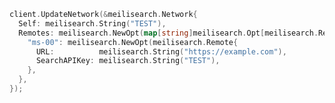 <CodeGroup>

```go Go
client.UpdateNetwork(&meilisearch.Network{
  Self: meilisearch.String("TEST"),
  Remotes: meilisearch.NewOpt(map[string]meilisearch.Opt[meilisearch.Remote]{
    "ms-00": meilisearch.NewOpt(meilisearch.Remote{
      URL:          meilisearch.String("https://example.com"),
      SearchAPIKey: meilisearch.String("TEST"),
    },
  },
});
```
</CodeGroup>